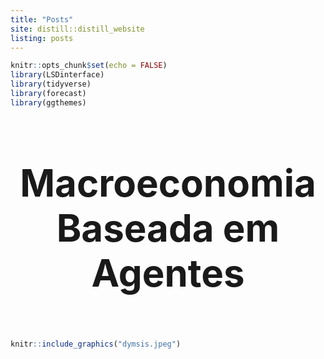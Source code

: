 ```yaml
---
title: "Posts"
site: distill::distill_website
listing: posts
---
```


```r
knitr::opts_chunk$set(echo = FALSE)
library(LSDinterface)
library(tidyverse)
library(forecast)
library(ggthemes)
```

<h1 style="font-size:60px; text-align: center">Macroeconomia <br> Baseada em Agentes</h1>

<br>

```r
knitr::include_graphics("dymsis.jpeg")
```
